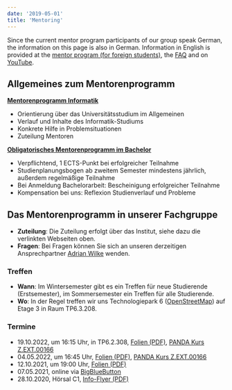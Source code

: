 ```yaml
---
date: '2019-05-01'
title: 'Mentoring'
---
```


Since the current mentor program participants of our group speak German, the information on this page is also in German.
Information in English is provided at the <a target="_blank" href="https://cs.uni-paderborn.de/en/studies/advice-and-support/mentor-program-for-foreign-students/">mentor program (for foreign students)</a>, the <a target="_blank" href="https://cs.uni-paderborn.de/en/studies/advice-and-support/faq">FAQ</a> and on <a target="_blank" href="https://www.youtube.com/playlist?list=PLgDIYPioG-BDCv2IXE7A8xhQAzVkDU0az">YouTube</a>.


## Allgemeines zum Mentorenprogramm

<strong><a target="_blank" href="https://cs.uni-paderborn.de/studium/beratung-und-unterstuetzung/mentorenprogramm/">
Mentorenprogramm Informatik</a></strong>

- Orientierung über das Universitätsstudium im Allgemeinen
- Verlauf und Inhalte des Informatik-Studiums
- Konkrete Hilfe in Problemsituationen
- Zuteilung Mentoren

<strong><a target="_blank" href="https://cs.uni-paderborn.de/studium/beratung-und-unterstuetzung/mentorenprogramm/obligatorisches-mentorenprogramm/">
Obligatorisches Mentorenprogramm im Bachelor</a></strong>

- Verpflichtend, 1 ECTS-Punkt bei erfolgreicher Teilnahme  
- Studienplanungsbogen ab zweitem Semester mindestens jährlich, außerdem regelmäßige Teilnahme
- Bei Anmeldung Bachelorarbeit: Bescheinigung erfolgreicher Teilnahme
- Kompensation bei uns: Reflexion Studienverlauf und Probleme


## Das Mentorenprogramm in unserer Fachgruppe

- **Zuteilung**: Die Zuteilung erfolgt über das Institut, siehe dazu die verlinkten Webseiten oben.
- **Fragen**: Bei Fragen können Sie sich an unseren derzeitigen Ansprechpartner [Adrian Wilke](/AdrianWilke) wenden.


### Treffen

- **Wann**: Im Wintersemester gibt es ein Treffen für neue Studierende (Erstsemester), im Sommersemester ein Treffen für alle Studierende.
- **Wo**: In der Regel treffen wir uns Technologiepark 6 (<a target="_blank" href="https://www.openstreetmap.org/?mlat=51.70081&mlon=8.76048#map=15/51.70081/8.76048">OpenStreetMap</a>) auf Etage 3 in Raum TP6.3.208.


### Termine
- 19.10.2022, um 16:15 Uhr, in TP6.2.308, <a target="_blank" href="https://hobbitdata.informatik.uni-leipzig.de/dice-website/students/mentoring/Mentorenprogramm-2022-Winter.pdf">Folien (PDF)</a>, <a target="_blank" href="https://panda.uni-paderborn.de/course/view.php?id=36046">PANDA Kurs Z.EXT.00166</a>
- 04.05.2022, um 16:45 Uhr, <a target="_blank" href="https://hobbitdata.informatik.uni-leipzig.de/dice-website/students/mentoring/Mentorenprogramm-2022.pdf">Folien (PDF)</a>, <a target="_blank" href="https://panda.uni-paderborn.de/course/view.php?id=36046">PANDA Kurs Z.EXT.00166</a>
- 12.10.2021, um 19:00 Uhr, <a target="_blank" href="https://hobbitdata.informatik.uni-leipzig.de/dice-website/students/mentoring/Mentorenprogramm-2021.pdf">Folien (PDF)</a>
- 07.05.2021, online via <a target="_blank" href="https://open-bbb.uni-paderborn.de/b/adr-zak-d1v-rbr">BigBlueButton</a>
- 28.10.2020, Hörsal C1, <a target="_blank" href="https://hobbitdata.informatik.uni-leipzig.de/dice-website/students/mentoring/Info-Flyer-fuer-Studierende.pdf">Info-Flyer (PDF)</a>

